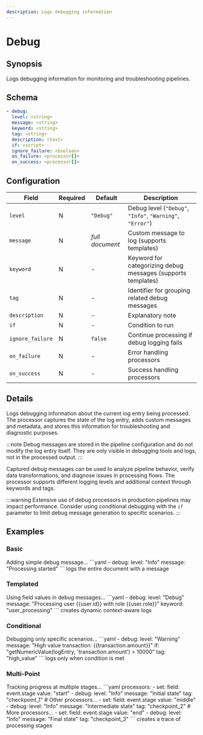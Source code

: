 ```yaml
---
description: Logs debugging information
---
```


# Debug

## Synopsis

Logs debugging information for monitoring and troubleshooting pipelines.

## Schema

```yaml {2-5}
- debug:
  level: <string>
  message: <string>
  keyword: <string>
  tag: <string>
  description: <text>
  if: <script>
  ignore_failure: <boolean>
  on_failure: <processor[]>
  on_success: <processor[]>
```

## Configuration

|Field|Required|Default|Description|
|---|---|---|---|
|`level`|N|`"Debug"`|Debug level (`"Debug"`, `"Info"`, `"Warning"`, `"Error"`)|
|`message`|N|*full document*|Custom message to log (supports templates)|
|`keyword`|N|-|Keyword for categorizing debug messages (supports templates)|
|`tag`|N|-|Identifier for grouping related debug messages|
|`description`|N|-|Explanatory note|
|`if`|N|-|Condition to run|
|`ignore_failure`|N|`false`|Continue processing if debug logging fails|
|`on_failure`|N|-|Error handling processors|
|`on_success`|N|-|Success handling processors|

## Details

Logs debugging information about the current log entry being processed. The processor captures the state of the log entry, adds custom messages and metadata, and stores this information for troubleshooting and diagnostic purposes.

:::note
Debug messages are stored in the pipeline configuration and do not modify the log entry itself. They are only visible in debugging tools and logs, not in the processed output.
:::

Captured debug messages can be used to analyze pipeline behavior, verify data transformations, and diagnose issues in processing flows. The processor supports different logging levels and additional context through keywords and tags.

:::warning
Extensive use of debug processors in production pipelines may impact performance. Consider using conditional debugging with the `if` parameter to limit debug message generation to specific scenarios.
:::

## Examples

### Basic

<ExampleGrid>
  <CommentCol>
    Adding simple debug message...
  </CommentCol>
  <CodeCol>
    ```yaml
    - debug:
      level: "Info"
      message: "Processing started"
    ```
  </CodeCol>
  <CommentCol>
    logs the entire document with a message
  </CommentCol>
</ExampleGrid>

### Templated

<ExampleGrid>
  <CommentCol>
    Using field values in debug messages...
  </CommentCol>
  <CodeCol>
    ```yaml
    - debug:
      level: "Debug"
      message: "Processing user {{user.id}} with role {{user.role}}"
      keyword: "user_processing"
    ```
  </CodeCol>
  <CommentCol>
    creates dynamic context-aware logs
  </CommentCol>
</ExampleGrid>

### Conditional

<ExampleGrid>
  <CommentCol>
    Debugging only specific scenarios...
  </CommentCol>
  <CodeCol>
    ```yaml
    - debug:
      level: "Warning"
      message: "High value transaction: {{transaction.amount}}"
      if: "getNumericValue(logEntry, 'transaction.amount') > 10000"
      tag: "high_value"
    ```
  </CodeCol>
  <CommentCol>
    logs only when condition is met
  </CommentCol>
</ExampleGrid>

### Multi-Point

<ExampleGrid>
  <CommentCol>
    Tracking progress at multiple stages...
  </CommentCol>
  <CodeCol>
    ```yaml
    processors:
      - set:
          field: event.stage
          value: "start"
      - debug:
          level: "Info"
          message: "Initial state"
          tag: "checkpoint_1"
      # Other processors...
      - set:
          field: event.stage
          value: "middle"
      - debug:
          level: "Info"
          message: "Intermediate state"
          tag: "checkpoint_2"
      # More processors...
      - set:
          field: event.stage
          value: "end"
      - debug:
          level: "Info"
          message: "Final state"
          tag: "checkpoint_3"
    ```
  </CodeCol>
  <CommentCol>
    creates a trace of processing stages
  </CommentCol>
</ExampleGrid>
